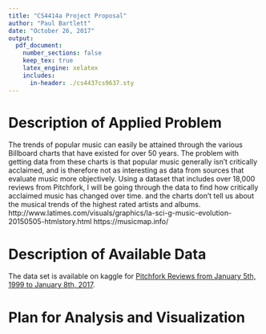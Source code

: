 ```yaml
---
title: "CS4414a Project Proposal"
author: "Paul Bartlett"
date: "October 26, 2017"
output:
  pdf_document: 
    number_sections: false
    keep_tex: true
    latex_engine: xelatex
    includes:
      in-header: ./cs4437cs9637.sty
---
```

# Description of Applied Problem
The trends of popular music can easily be attained through the various Billboard charts that have existed for over 50 years. 
The problem with getting data from these charts is that popular music generally isn't critically acclaimed, and is therefore 
not as interesting as data from sources that evaluate music more objectively. Using a dataset that includes over 18,000 reviews 
from Pitchfork, I will be going through the data to find how critically acclaimed music has changed over time.
and the charts don't tell us about the musical trends of the highest rated artists and albums.
http://www.latimes.com/visuals/graphics/la-sci-g-music-evolution-20150505-htmlstory.html
https://musicmap.info/

# Description of Available Data
The data set is available on kaggle for [Pitchfork Reviews from January 5th, 1999 to January 8th, 2017](https://www.kaggle.com/nolanbconaway/pitchfork-data).

# Plan for Analysis and Visualization